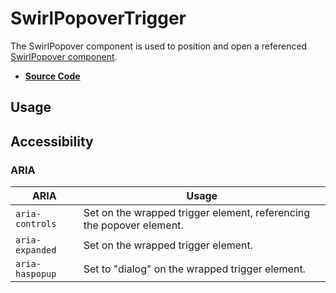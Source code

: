 
<Meta title="Components/SwirlPopoverTrigger" />

# SwirlPopoverTrigger

The SwirlPopover component is used to position and open a referenced
[SwirlPopover component](?path=/docs/components-swirlpopover--docs).

- **[Source Code](https://github.com/flip-corp/swirl/tree/main/packages/swirl-components/src/components/swirl-popover-trigger)**

## Usage

<Canvas of={Stories.SwirlPopoverTrigger} sourceState="shown"></Canvas>

<Controls of={Stories.SwirlPopoverTrigger} />

## Accessibility

### ARIA

| ARIA            | Usage                                                                |
| --------------- | -------------------------------------------------------------------- |
| `aria-controls` | Set on the wrapped trigger element, referencing the popover element. |
| `aria-expanded` | Set on the wrapped trigger element.                                  |
| `aria-haspopup` | Set to "dialog" on the wrapped trigger element.                      |
